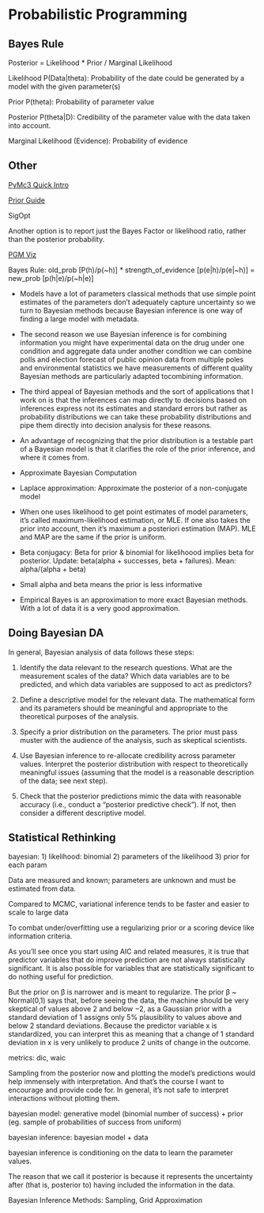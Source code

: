 # Probabilistic Programming

## Bayes Rule 

Posterior = Likelihood * Prior / Marginal Likelihood

Likelihood P(Data|theta): Probability of the date could be generated by a model with the given parameter(s)

Prior P(theta): Probability of parameter value

Posterior P(theta|D):  Credibility of the parameter value with the data taken into account.

Marginal Likelihood (Evidence): Probability of evidence

## Other

[PyMc3 Quick Intro](https://docs.google.com/presentation/d/1buknIrG5b8u0twrwvlxcTudIOdx68AlqDiST_A_jJ9g/edit#slide=id.g4254d546f6_0_0)

[Prior Guide](https://github.com/stan-dev/stan/wiki/Prior-Choice-Recommendations)

SigOpt

Another option is to report just the Bayes Factor or likelihood ratio, rather than the posterior probability.

[PGM Viz](http://daft-pgm.org)

Bayes Rule: old_prob [P(h)/p(~h)] * strength_of_evidence [p(e|h)/p(e|~h)] = new_prob [p(h|e)/p(~h|e)]

* Models have a lot of parameters classical methods that use simple point estimates of the parameters don't adequately capture uncertainty so we turn to Bayesian methods because Bayesian inference is one way of finding a large model with metadata. 

* The second reason we use Bayesian inference is for combining information you might have experimental data on the drug under one condition and aggregate data under another condition we can combine polls and election forecast of public opinion data from multiple poles and environmental statistics we have measurements of different quality Bayesian methods are particularly adapted tocombining information. 

* The third appeal of Bayesian methods and the sort of applications that I work on is that the inferences can map directly to decisions based on inferences express not its estimates and standard errors but rather as probability distributions we can take these probability distributions and pipe them directly into decision analysis for these reasons.

* An advantage of recognizing that the prior distribution is a testable part of a Bayesian model is that it clarifies the role of the prior inference, and where it comes from.

* Approximate Bayesian Computation

* Laplace approximation: Approximate the posterior of a non-conjugate model

* When one uses likelihood to get point estimates of model parameters, it’s called maximum-likelihood estimation, or MLE. If one also takes the prior into account, then it’s maximum a posteriori estimation (MAP). MLE and MAP are the same if the prior is uniform.

* Beta conjugacy: Beta for prior & binomial for likelihoood implies beta for posterior. Update: beta(alpha + successes, beta + failures). Mean: alpha/(alpha + beta)

* Small alpha and beta means the prior is less informative 

* Empirical Bayes is an approximation to more exact Bayesian methods. With a lot of data it is a very good approximation.

## Doing Bayesian DA

In general, Bayesian analysis of data follows these steps:

1. Identify the data relevant to the research questions. What are the measurement scales of the data? Which data variables are to be predicted, and which data variables are supposed to act as predictors?

2. Define a descriptive model for the relevant data. The mathematical form and its parameters should be meaningful and appropriate to the theoretical purposes of the analysis.

3. Specify a prior distribution on the parameters. The prior must pass muster with the audience of the analysis, such as skeptical scientists.

4. Use Bayesian inference to re-allocate credibility across parameter values. Interpret the posterior distribution with respect to theoretically meaningful issues (assuming that the model is a reasonable description of the data; see next step).

5. Check that the posterior predictions mimic the data with reasonable accuracy (i.e., conduct a “posterior predictive check”). If not, then consider a different descriptive model.

## Statistical Rethinking

bayesian: 1) likelihood: binomial 2) parameters of the likelihood 3) prior for each param

Data are measured and known; parameters are unknown and must be estimated from data.

Compared to MCMC, variational inference tends to be faster and easier to scale to large data

To combat under/overfitting use a regularizing prior or a scoring device like information criteria.

 As you’ll see once you start using AIC and related measures, it is true that predictor variables that do improve prediction are not always statistically significant. It is also possible for variables that are statistically significant to do nothing useful for prediction. 

But the prior on β is narrower and is meant to regularize. The prior β ~ Normal(0,1) says that, before seeing the data, the machine should be very skeptical of values above 2 and below −2, as a Gaussian prior with a standard deviation of 1 assigns only 5% plausibility to values above and below 2 standard deviations. Because the predictor variable x is standardized, you can interpret this as meaning that a change of 1 standard deviation in x is very unlikely to produce 2 units of change in the outcome.

metrics: dic, waic

Sampling from the posterior now and plotting the model’s predictions would help immensely with interpretation. And that’s the course I want to encourage and provide code for. In general, it’s not safe to interpret interactions without plotting them.

bayesian model: generative model (binomial number of success) + prior (eg. sample of probabilities of success from uniform)

bayesian inference: bayesian model + data

bayesian inference is conditioning on the data to learn the parameter values.

The reason that we call it posterior is because it represents the uncertainty after (that is, posterior to) having included the information in the data. 

Bayesian Inference Methods: Sampling, Grid Approximation
